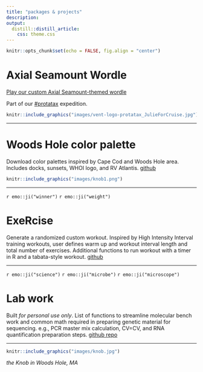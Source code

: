```yaml
---
title: "packages & projects"
description:
output: 
  distill::distill_article:
    css: theme.css
---
```


```r
knitr::opts_chunk$set(echo = FALSE, fig.align = "center")
```
# Axial Seamount Wordle

[Play our custom Axial Seamount-themed wordle](https://sarah-k-hu.shinyapps.io/wordle-axial/)

Part of our [#protatax](https://www2.whoi.edu/staff/jhuber/protatax2022/) expedition.

```r
knitr::include_graphics("images/vent-logo-protatax_JulieForCruise.jpg")
```

***

# Woods Hole color palette
Download color palettes inspired by Cape Cod and Woods Hole area. Includes docks, sunsets, WHOI logo, and RV Atlantis.
[github](https://github.com/shu251/PaletteWoodsHole)


```r
knitr::include_graphics("images/knob1.png")
```

***

`r emo::ji("winner")` `r emo::ji("weight")`

# ExeRcise
Generate a randomized custom workout. Inspired by High Intensity Interval training workouts, user defines warm up and workout interval length and total number of exercises. Additional functions to run workout with a timer in R and a tabata-style workout.
[github](https://github.com/shu251/exRcise) 

***

`r emo::ji("science")` `r emo::ji("microbe")` `r emo::ji("microscope")`

# Lab work
Built _for personal use only_. List of functions to streamline molecular bench work and common math required in preparing genetic material for sequencing. e.g., PCR master mix calculation, CV=CV, and RNA quantification preparation steps. [github repo](https://github.com/shu251/lab)

***
```r
knitr::include_graphics("images/knob.jpg")
```
_the Knob in Woods Hole, MA_
